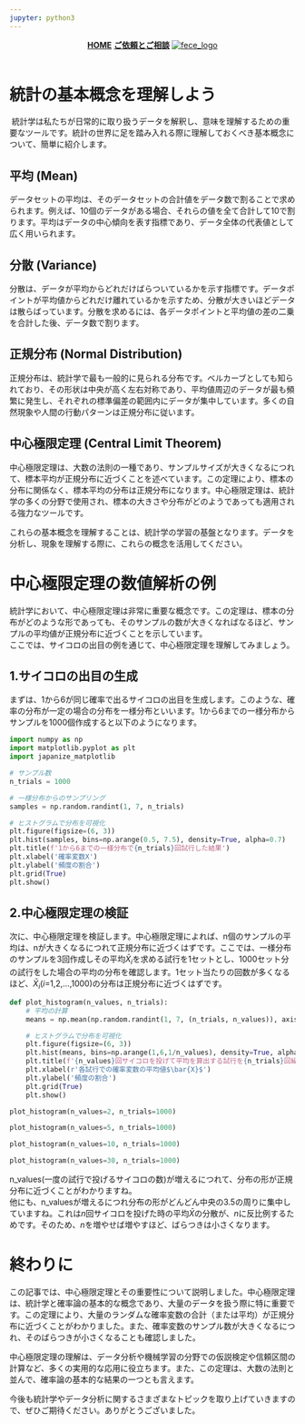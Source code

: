 ```yaml
---
jupyter: python3
---
```


<link rel="stylesheet" type="text/css" href="..\style.css">
<header>
<dev class="home"><b><u>HOME</u></b></dev>
<a class="order" href="https://coconala.com/users/3496338"><b><u>ご依頼とご相談</u></b></a>
<a href="https://twitter.com/essay_Positive">
<img class="face_logo" src="..\pictures\logo-white.png" alt="fece_logo">
</a>
</header>

<h1>統計の基本概念を理解しよう</h1>  
&nbsp;統計学は私たちが日常的に取り扱うデータを解釈し、意味を理解するための重要なツールです。統計の世界に足を踏み入れる際に理解しておくべき基本概念について、簡単に紹介します。  

<h2>平均 (Mean)</h2>  
データセットの平均は、そのデータセットの合計値をデータ数で割ることで求められます。例えば、10個のデータがある場合、それらの値を全て合計して10で割ります。平均はデータの中心傾向を表す指標であり、データ全体の代表値として広く用いられます。  

<h2>分散 (Variance)</h2>  
分散は、データが平均からどれだけばらついているかを示す指標です。データポイントが平均値からどれだけ離れているかを示すため、分散が大きいほどデータは散らばっています。分散を求めるには、各データポイントと平均値の差の二乗を合計した後、データ数で割ります。  

<h2>正規分布 (Normal Distribution)</h2>  
正規分布は、統計学で最も一般的に見られる分布です。ベルカーブとしても知られており、その形状は中央が高く左右対称であり、平均値周辺のデータが最も頻繁に発生し、それぞれの標準偏差の範囲内にデータが集中しています。多くの自然現象や人間の行動パターンは正規分布に従います。  

<h2>中心極限定理 (Central Limit Theorem)</h2>  
中心極限定理は、大数の法則の一種であり、サンプルサイズが大きくなるにつれて、標本平均が正規分布に近づくことを述べています。この定理により、標本の分布に関係なく、標本平均の分布は正規分布になります。中心極限定理は、統計学の多くの分野で使用され、標本の大きさや分布がどのようであっても適用される強力なツールです。  

これらの基本概念を理解することは、統計学の学習の基盤となります。データを分析し、現象を理解する際に、これらの概念を活用してください。

<link rel="stylesheet" type="text/css" href="..\style.css">
<h1>中心極限定理の数値解析の例</h1>  
統計学において、中心極限定理は非常に重要な概念です。この定理は、標本の分布がどのような形であっても、そのサンプルの数が大きくなればなるほど、サンプルの平均値が正規分布に近づくことを示しています。  
ここでは、サイコロの出目の例を通じて、中心極限定理を理解してみましょう。  

<h2>1.サイコロの出目の生成</h2>  
まずは、1から6が同じ確率で出るサイコロの出目を生成します。このような、確率の分布が一定の場合の分布を一様分布といいます。1から6までの一様分布からサンプルを1000個作成すると以下のようになります。

```python
import numpy as np
import matplotlib.pyplot as plt
import japanize_matplotlib

# サンプル数
n_trials = 1000

# 一様分布からのサンプリング
samples = np.random.randint(1, 7, n_trials)

# ヒストグラムで分布を可視化
plt.figure(figsize=(6, 3))
plt.hist(samples, bins=np.arange(0.5, 7.5), density=True, alpha=0.7)
plt.title(f'1から6までの一様分布で{n_trials}回試行した結果')
plt.xlabel('確率変数X')
plt.ylabel('頻度の割合')
plt.grid(True)
plt.show()
```

<link rel="stylesheet" type="text/css" href="..\style.css">
<h2>2.中心極限定理の検証</h2>

次に、中心極限定理を検証します。中心極限定理によれば、n個のサンプルの平均は、nが大きくなるにつれて正規分布に近づくはずです。ここでは、一様分布のサンプルを3回作成しその平均$\bar{X}_i$を求める試行を1セットとし、1000セット分の試行をした場合の平均の分布を確認します。1セット当たりの回数が多くなるほど、$\bar{X}_i$($i$=1,2,…,1000)の分布は正規分布に近づくはずです。

```python
def plot_histogram(n_values, n_trials):
    # 平均の計算
    means = np.mean(np.random.randint(1, 7, (n_trials, n_values)), axis=1)

    # ヒストグラムで分布を可視化
    plt.figure(figsize=(6, 3))
    plt.hist(means, bins=np.arange(1,6,1/n_values), density=True, alpha=0.7)
    plt.title(f'{n_values}回サイコロを投げて平均を算出する試行を{n_trials}回繰り返した結果')
    plt.xlabel(r'各試行での確率変数の平均値$\bar{X}$')
    plt.ylabel('頻度の割合')
    plt.grid(True)
    plt.show()
```

```python
plot_histogram(n_values=2, n_trials=1000)
```

```python
plot_histogram(n_values=5, n_trials=1000)
```

```python
plot_histogram(n_values=10, n_trials=1000)
```

```python
plot_histogram(n_values=30, n_trials=1000)
```

n_values(一度の試行で投げるサイコロの数)が増えるにつれて、分布の形が正規分布に近づくことがわかりますね。  
他にも、n_valuesが増えるにつれ分布の形がどんどん中央の3.5の周りに集中していますね。これは$n$回サイコロを投げた時の平均$\bar{X}$の分散が、$n$に反比例するためです。そのため、$n$を増やせば増やすほど、ばらつきは小さくなります。

<link rel="stylesheet" type="text/css" href="..\style.css">
<h1>終わりに</h1>

この記事では、中心極限定理とその重要性について説明しました。中心極限定理は、統計学と確率論の基本的な概念であり、大量のデータを扱う際に特に重要です。この定理により、大量のランダムな確率変数の合計（または平均）が正規分布に近づくことがわかりました。また、確率変数のサンプル数が大きくなるにつれ、そのばらつきが小さくなることも確認しました。

中心極限定理の理解は、データ分析や機械学習の分野での仮説検定や信頼区間の計算など、多くの実用的な応用に役立ちます。また、この定理は、大数の法則と並んで、確率論の基本的な結果の一つとも言えます。

今後も統計学やデータ分析に関するさまざまなトピックを取り上げていきますので、ぜひご期待ください。ありがとうございました。


